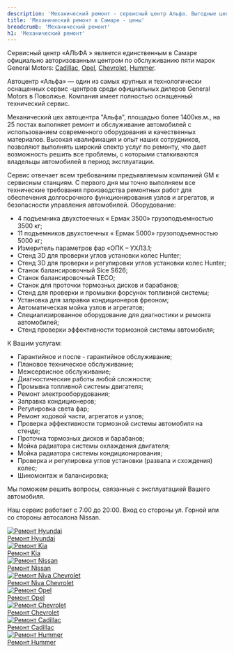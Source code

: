 ```yaml
---
description: 'Механический ремонт - сервисный центр Альфа. Выгодные цены, высокое качество работы, официальный автосервис General Motors в Самаре.'
title: 'Механический ремонт в Самаре - цены'
breadcrumb: 'Механический ремонт'
h1: 'Механический ремонт'
---
```

<p>
	 Сервисный центр «АЛЬФА » является единственным в Самаре официально авторизованным центром по обслуживанию пяти марок General Motors: <a href="/remont/cadillac/">Cadillac</a>, <a href="/remont/opel/">Opel</a>, <a href="/remont/chevrolet/">Chevrolet</a>, <a href="/remont/hummer/">Hummer</a>.
</p>
<p>
	 Автоцентр «Альфа» — один из самых крупных и технологически оснащенных сервис -центров среди официальных дилеров General Motors в Поволжье. Компания имеет полностью оснащенный технический сервис.
</p>
<p>
	 Механический цех автоцентра "Альфа", площадью более 1400кв.м., на 25 постах выполняет ремонт и обслуживание автомобилей с использованием современного оборудования и качественных материалов. Высокая квалификация и опыт наших сотрудников, позволяют выполнять широкий спектр услуг по ремонту, что дает возможность решить все проблемы, с которыми сталкиваются владельцы автомобилей в период эксплуатации.
</p>
<p>
	 Сервис отвечает всем требованиям предъявляемым компанией GM к сервисным станциям. С первого дня мы точно выполняем все технические требования производства ремонтных работ для обеспечения долгосрочного функционирования узлов и агрегатов, и безопасности управления автомобилей. Оборудование:
</p>
<ul>
	<li>4 подъемника двухстоечных « Ермак 3500» грузоподъемностью 3500 кг;</li>
	<li>11 подъемников двухстоечных « Ермак 5000» грузоподъемностью 5000 кг;</li>
	<li>Измеритель параметров фар «ОПК – УХЛ3.1;</li>
	<li>Стенд 3D для проверки углов установки колес Hunter;</li>
	<li>Стенд 3D для проверки и регулировки углов установки колес Hunter;</li>
	<li>Станок балансировочный Sice S626;</li>
	<li>Станок балансировочный TECO;</li>
	<li>Станок для проточки тормозных дисков и барабанов;</li>
	<li>Стенд для проверки и промывки форсунок топливной системы;</li>
	<li>Установка для заправки кондиционеров фреоном;</li>
	<li>Автоматическая мойка узлов и агрегатов;</li>
	<li>Специализированное оборудование для диагностики и ремонта автомобилей;</li>
	<li>Стенд проверки эффективности тормозной системы автомобиля;</li>
</ul>
<p>
	 К Вашим услугам:
</p>
<ul>
	<li>Гарантийное и после - гарантийное обслуживание;</li>
	<li>Плановое техническое обслуживание;</li>
	<li>Межсервисное обслуживание;</li>
	<li>Диагностические работы любой сложности;</li>
	<li>Промывка топливной системы двигателя;</li>
	<li>Ремонт электрооборудования;</li>
	<li>Заправка кондиционеров;</li>
	<li>Регулировка света фар;</li>
	<li>Ремонт ходовой части, агрегатов и узлов;</li>
	<li>Проверка эффективности тормозной системы автомобиля на стенде;</li>
	<li>Проточка тормозных дисков и барабанов;</li>
	<li>Мойка радиатора системы охлаждения двигателя;</li>
	<li>Мойка радиатора системы кондиционирования;</li>
	<li>Проверка и регулировка углов установки (развала и схождения) колес;</li>
	<li>Шиномонтаж и балансировка;</li>
</ul>
<p>
	Мы поможем решить вопросы, связанные с эксплуатацией Вашего автомобиля.
</p>
<p>
	Наш сервис работает c 7:00 до 20:00. Вход со стороны ул. Горной или со стороны автосалона Nissan.
</p>

<div class="grid sm:grid-cols-2 lg:grid-cols-3 gap-3 sm:gap-5 mt-8">
  <a href='/remont/hyundai/' class="!no-underline">
    <div class="bg-gray-50 group rounded-2xl relative aspect-video overflow-hidden lazy">
      <img src="/img/loading-simple.gif" data-src='/img/remont/logo-photo-hyundai.webp' class="absolute w-full h-full object-cover object-center transition-transform duration-300 group-hover:scale-110" alt='Ремонт Hyundai' loading="lazy" />
    </div>
    <div class="text-black mt-2 sm:mt-4 leading-none">Ремонт Hyundai</div>
  </a>
  <a href='/remont/kia/' class="!no-underline">
    <div class="bg-gray-50 group rounded-2xl relative aspect-video overflow-hidden lazy">
      <img src="/img/loading-simple.gif" data-src='/img/remont/logo-photo-kia.webp' class="absolute w-full h-full object-cover object-center transition-transform duration-300 group-hover:scale-110" alt='Ремонт Kia' loading="lazy" />
    </div>
    <div class="text-black mt-2 sm:mt-4 leading-none">Ремонт Kia</div>
  </a>
  <a href='/remont/nissan/' class="!no-underline">
    <div class="bg-gray-50 group rounded-2xl relative aspect-video overflow-hidden lazy">
      <img src="/img/loading-simple.gif" data-src='/img/remont/logo-photo-nissan.webp' class="absolute w-full h-full object-cover object-center transition-transform duration-300 group-hover:scale-110" alt='Ремонт Nissan' loading="lazy" />
    </div>
    <div class="text-black mt-2 sm:mt-4 leading-none">Ремонт Nissan</div>
  </a>
  <a href='/remont/niva/' class="!no-underline">
    <div class="bg-gray-50 group rounded-2xl relative aspect-video overflow-hidden lazy">
      <img src="/img/loading-simple.gif" data-src='/img/remont/logo-photo-niva-chevrolet.webp' class="absolute w-full h-full object-cover object-center transition-transform duration-300 group-hover:scale-110" alt='Ремонт Niva Chevrolet' loading="lazy" />
    </div>
    <div class="text-black mt-2 sm:mt-4 leading-none">Ремонт Niva Chevrolet</div>
  </a>
  <a href='/remont/opel/' class="!no-underline">
    <div class="bg-gray-50 group rounded-2xl relative aspect-video overflow-hidden lazy">
      <img src="/img/loading-simple.gif" data-src='/img/remont/logo-photo-opel.webp' class="absolute w-full h-full object-cover object-center transition-transform duration-300 group-hover:scale-110" alt='Ремонт Opel' loading="lazy" />
    </div>
    <div class="text-black mt-2 sm:mt-4 leading-none">Ремонт Opel</div>
  </a>
  <a href='/remont/chevrolet/' class="!no-underline">
    <div class="bg-gray-50 group rounded-2xl relative aspect-video overflow-hidden lazy">
      <img src="/img/loading-simple.gif" data-src='/img/remont/logo-photo-chevrolet.webp' class="absolute w-full h-full object-cover object-center transition-transform duration-300 group-hover:scale-110" alt='Ремонт Chevrolet' loading="lazy" />
    </div>
    <div class="text-black mt-2 sm:mt-4 leading-none">Ремонт Chevrolet</div>
  </a>
  <a href='/remont/cadillac/' class="!no-underline">
    <div class="bg-gray-50 group rounded-2xl relative aspect-video overflow-hidden lazy">
      <img src="/img/loading-simple.gif" data-src='/img/remont/logo-photo-cadillac.webp' class="absolute w-full h-full object-cover object-center transition-transform duration-300 group-hover:scale-110" alt='Ремонт Cadillac' loading="lazy" />
    </div>
    <div class="text-black mt-2 sm:mt-4 leading-none">Ремонт Cadillac</div>
  </a>
  <a href='/remont/hummer/' class="!no-underline">
    <div class="bg-gray-50 group rounded-2xl relative aspect-video overflow-hidden lazy">
      <img src="/img/loading-simple.gif" data-src='/img/remont/logo-photo-hummer.webp' class="absolute w-full h-full object-cover object-center transition-transform duration-300 group-hover:scale-110" alt='Ремонт Hummer' loading="lazy" />
    </div>
    <div class="text-black mt-2 sm:mt-4 leading-none">Ремонт Hummer</div>
  </a>
</div>
 